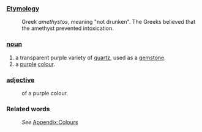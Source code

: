 ===[[Etymology]]===
:Greek ''amethystos'', meaning "not drunken". The Greeks believed that the amethyst prevented intoxication.
===[[noun]]===
#a transparent purple variety of [[quartz]], used as a [[gemstone]].
#a [[purple]] [[colour]].
===[[adjective]]===
:of a purple colour.
===Related words===
:''See'' [[Wiktionary_Appendix:Colours|Appendix:Colours]]